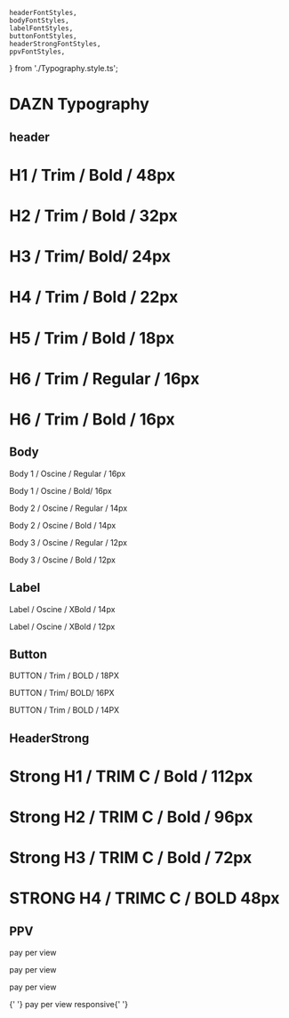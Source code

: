     headerFontStyles,
    bodyFontStyles,
    labelFontStyles,
    buttonFontStyles,
    headerStrongFontStyles,
    ppvFontStyles,
} from './Typography.style.ts';

<Meta title="Fonts/DAZN Typography" />

# DAZN Typography

## header

<Story name="Header_Trim">
    <h1 css={headerFontStyles.header1}> H1 / Trim / Bold / 48px </h1>
    <h1 css={headerFontStyles.header2}> H2 / Trim / Bold / 32px </h1>
    <h1 css={headerFontStyles.header3}> H3 / Trim/ Bold/ 24px </h1>
    <h1 css={headerFontStyles.header4}> H4 / Trim / Bold / 22px </h1>
    <h1 css={headerFontStyles.header5}> H5 / Trim / Bold / 18px </h1>
    <h1 css={headerFontStyles.headerRegular6}> H6 / Trim / Regular / 16px </h1>
    <h1 css={headerFontStyles.header6}> H6 / Trim / Bold / 16px </h1>
</Story>

## Body

<Story name="Body_Oscine">
    <p css={bodyFontStyles.bodyRegular1}> Body 1 / Oscine / Regular / 16px </p>
    <p css={bodyFontStyles.body1}> Body 1 / Oscine / Bold/ 16px </p>
    <p css={bodyFontStyles.bodyRegular2}> Body 2 / Oscine / Regular / 14px </p>
    <p css={bodyFontStyles.body2}> Body 2 / Oscine / Bold / 14px </p>
    <p css={bodyFontStyles.bodyRegular3}> Body 3 / Oscine / Regular / 12px </p>
    <p css={bodyFontStyles.body3}> Body 3 / Oscine / Bold / 12px </p>
</Story>

## Label

<Story name="Label_Oscine">
    <p css={labelFontStyles.label}> Label / Oscine / XBold / 14px </p>
    <p css={labelFontStyles.labelSmall}> Label / Oscine / XBold / 12px </p>
</Story>

## Button

<Story name="Button_Trim">
    <p css={buttonFontStyles.buttonXLarge}> BUTTON / Trim / BOLD / 18PX </p>
    <p css={buttonFontStyles.buttonLargeMedium}> BUTTON / Trim/ BOLD/ 16PX </p>
    <p css={buttonFontStyles.buttonSmall}> BUTTON / Trim / BOLD / 14PX </p>
</Story>

## HeaderStrong

<Story name="HeaderStrong_TrimCondensed">
    <h1 css={headerStrongFontStyles.strongH1}> Strong H1 / TRIM C / Bold / 112px </h1>
    <h1 css={headerStrongFontStyles.strongH2}> Strong H2 / TRIM C / Bold / 96px </h1>
    <h1 css={headerStrongFontStyles.strongH3}> Strong H3 / TRIM C / Bold / 72px </h1>
    <h1 css={headerStrongFontStyles.strongH4}> STRONG H4 / TRIMC C / BOLD 48px </h1>
</Story>

## PPV

<Story name="PPVFontStyle_Golden">
    <p css={ppvFontStyles.large}> pay per view </p>
    <p css={ppvFontStyles.medium}> pay per view </p>
    <p css={ppvFontStyles.small}> pay per view </p>
    <p css={mqStylesCombiner([ppvFontStyles.medium, ppvFontStyles.large])}>
        {' '}
        pay per view responsive{' '}
    </p>
</Story>
